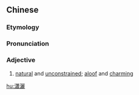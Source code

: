 {{also|潇洒}}
==Chinese==
{{zh-forms|t2=蕭灑|s=潇洒}}

===Etymology===
{{rfe|lang=zh}}

===Pronunciation===
{{zh-pron
|m=xiāosǎ
|c=siu1 saa2
|mn=siau-sá
|cat=a
}}

===Adjective===
{{zh-adj}}

# [[natural]] and [[unconstrained]]; [[aloof]] and [[charming]]

[[hu:瀟灑]]